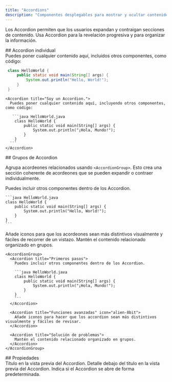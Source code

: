 ```yaml
---
title: "Accordions"
description: "Componentes desplegables para mostrar y ocultar contenido"
---
```



Los Accordion permiten que los usuarios expandan y contraigan secciones de contenido. Usa Accordion para la revelación progresiva y para organizar la información.

<div id="single-accordion">
  ## Accordion individual
</div>

<Accordion title="Soy un Accordion.">
  Puedes poner cualquier contenido aquí, incluidos otros componentes, como código:

  ```java HelloWorld.java
   class HelloWorld {
       public static void main(String[] args) {
           System.out.println("Hello, World!");
       }
   }
  ```
</Accordion>

````mdx Accordion example
<Accordion title="Soy un Accordion.">
  Puedes poner cualquier contenido aquí, incluyendo otros componentes, como código:

   ```java HelloWorld.java
    class HelloWorld {
        public static void main(String[] args) {
            System.out.println("¡Hola, Mundo!");
        }
    }
  ```
</Accordion>
````

<div id="accordion-groups">
  ## Grupos de Accordion
</div>

Agrupa acordeones relacionados usando `<AccordionGroup>`. Esto crea una sección coherente de acordeones que se pueden expandir o contraer individualmente.

<AccordionGroup>
  <Accordion title="Primeros pasos">
    Puedes incluir otros componentes dentro de los Accordion.

    ```java HelloWorld.java
    class HelloWorld {
        public static void main(String[] args) {
            System.out.println("Hello, World!");
        }
    }
    ```
  </Accordion>

  <Accordion title="Funciones avanzadas" icon="bot">
    Añade iconos para que los acordeones sean más distintivos visualmente y fáciles de recorrer de un vistazo.
  </Accordion>

  <Accordion title="Solución de problemas">
    Mantén el contenido relacionado organizado en grupos.
  </Accordion>
</AccordionGroup>

````mdx Accordion Group Example
<AccordionGroup>
  <Accordion title="Primeros pasos">
    Puedes incluir otros componentes dentro de los Accordion.

    ```java HelloWorld.java
    class HelloWorld {
        public static void main(String[] args) {
            System.out.println("¡Hola, Mundo!");
        }
    }
    ```
  </Accordion>

  <Accordion title="Funciones avanzadas" icon="alien-8bit">
    Añade iconos para hacer que los accordion sean más distintivos visualmente y fáciles de revisar.
  </Accordion>

  <Accordion title="Solución de problemas">
    Mantén el contenido relacionado organizado en grupos.
  </Accordion>
</AccordionGroup>
````

<div id="properties">
  ## Propiedades
</div>

<ResponseField name="title" type="string" required>
  Título en la vista previa del Accordion.
</ResponseField>

<ResponseField name="description" type="string">
  Detalle debajo del título en la vista previa del Accordion.
</ResponseField>

<ResponseField name="defaultOpen" type="boolean" default="false">
  Indica si el Accordion se abre de forma predeterminada.
</ResponseField>

<IconsOptional />